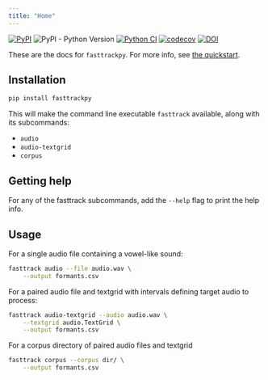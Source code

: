 ```yaml
---
title: "Home"
---
```

[![PyPI](https://img.shields.io/pypi/v/fasttrackpy)](https://pypi.org/project/fasttrackpy/) ![PyPI - Python Version](https://img.shields.io/pypi/pyversions/fasttrackpy) [![Python CI](https://github.com/JoFrhwld/fasttrackpy/actions/workflows/test-and-run.yml/badge.svg)](https://github.com/JoFrhwld/fasttrackpy/actions/workflows/test-and-run.yml) [![codecov](https://codecov.io/gh/FastTrackiverse/fasttrackpy/graph/badge.svg?token=GOAWY4B5C8)](https://codecov.io/gh/FastTrackiverse/fasttrackpy)
[![DOI](https://zenodo.org/badge/580169086.svg)](https://zenodo.org/badge/latestdoi/580169086)

These are the docs for `fasttrackpy`. For more info, see [the quickstart](usage/getting_started.qmd).

## Installation

```bash
pip install fasttrackpy
```

This will make the command line executable `fasttrack` available, along with its subcommands:

- `audio`
- `audio-textgrid`
- `corpus`

## Getting help

For any of the fasttrack subcommands, add the `--help` flag to
print the help info.

## Usage

For a single audio file containing a vowel-like sound:

```bash
fasttrack audio --file audio.wav \
    --output formants.csv
```

For a paired audio file and textgrid with intervals defining
target audio to process:

```bash
fasttrack audio-textgrid --audio audio.wav \
    --textgrid audio.TextGrid \
    --output formants.csv
```

For a corpus directory of paired audio files and textgrid

```bash
fasttrack corpus --corpus dir/ \
    --output formants.csv
```
